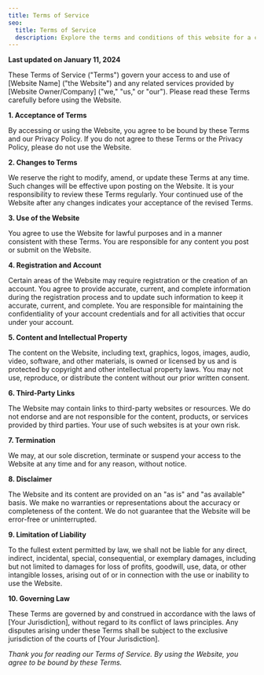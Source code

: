```yaml
---
title: Terms of Service
seo:
  title: Terms of Service
  description: Explore the terms and conditions of this website for a clear understanding of guidelines and responsibilities.
---
```


**Last updated on January 11, 2024**

These Terms of Service ("Terms") govern your access to and use of [Website Name] ("the Website") and any related services provided by [Website Owner/Company] ("we," "us," or "our"). Please read these Terms carefully before using the Website.

**1. Acceptance of Terms**

By accessing or using the Website, you agree to be bound by these Terms and our Privacy Policy. If you do not agree to these Terms or the Privacy Policy, please do not use the Website.

**2. Changes to Terms**

We reserve the right to modify, amend, or update these Terms at any time. Such changes will be effective upon posting on the Website. It is your responsibility to review these Terms regularly. Your continued use of the Website after any changes indicates your acceptance of the revised Terms.

**3. Use of the Website**

You agree to use the Website for lawful purposes and in a manner consistent with these Terms. You are responsible for any content you post or submit on the Website.

**4. Registration and Account**

Certain areas of the Website may require registration or the creation of an account. You agree to provide accurate, current, and complete information during the registration process and to update such information to keep it accurate, current, and complete. You are responsible for maintaining the confidentiality of your account credentials and for all activities that occur under your account.

**5. Content and Intellectual Property**

The content on the Website, including text, graphics, logos, images, audio, video, software, and other materials, is owned or licensed by us and is protected by copyright and other intellectual property laws. You may not use, reproduce, or distribute the content without our prior written consent.

**6. Third-Party Links**

The Website may contain links to third-party websites or resources. We do not endorse and are not responsible for the content, products, or services provided by third parties. Your use of such websites is at your own risk.

**7. Termination**

We may, at our sole discretion, terminate or suspend your access to the Website at any time and for any reason, without notice.

**8. Disclaimer**

The Website and its content are provided on an "as is" and "as available" basis. We make no warranties or representations about the accuracy or completeness of the content. We do not guarantee that the Website will be error-free or uninterrupted.

**9. Limitation of Liability**

To the fullest extent permitted by law, we shall not be liable for any direct, indirect, incidental, special, consequential, or exemplary damages, including but not limited to damages for loss of profits, goodwill, use, data, or other intangible losses, arising out of or in connection with the use or inability to use the Website.

**10. Governing Law**

These Terms are governed by and construed in accordance with the laws of [Your Jurisdiction], without regard to its conflict of laws principles. Any disputes arising under these Terms shall be subject to the exclusive jurisdiction of the courts of [Your Jurisdiction].

_Thank you for reading our Terms of Service. By using the Website, you agree to be bound by these Terms._
